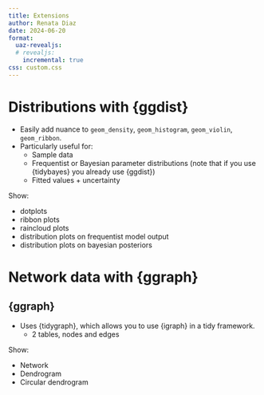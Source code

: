 ```yaml
---
title: Extensions
author: Renata Diaz 
date: 2024-06-20
format: 
  uaz-revealjs:
  # revealjs:
    incremental: true
css: custom.css
---
```


# Distributions with {ggdist}

- Easily add nuance to `geom_density`, `geom_histogram`, `geom_violin`, `geom_ribbon`.
- Particularly useful for:
  - Sample data
  - Frequentist or Bayesian parameter distributions (note that if you use {tidybayes} you already use {ggdist})
  - Fitted values + uncertainty
  
Show:

* dotplots
* ribbon plots
* raincloud plots
* distribution plots on frequentist model output
* distribution plots on bayesian posteriors

# Network data with {ggraph}

## {ggraph}

- Uses {tidygraph}, which allows you to use {igraph} in a tidy framework.
  - 2 tables, nodes and edges


Show:

* Network
* Dendrogram
* Circular dendrogram
